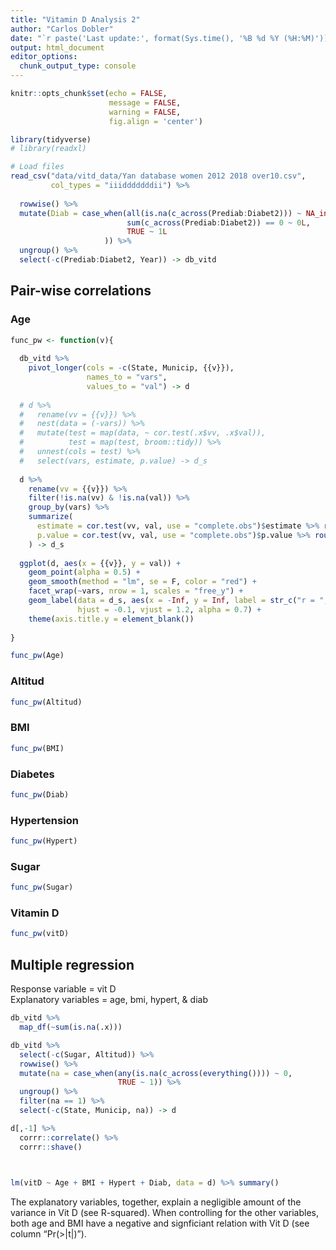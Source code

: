 ```yaml
---
title: "Vitamin D Analysis 2"
author: "Carlos Dobler"
date: "`r paste('Last update:', format(Sys.time(), '%B %d %Y (%H:%M)'))`"
output: html_document
editor_options: 
  chunk_output_type: console
---
```


```r
knitr::opts_chunk$set(echo = FALSE,
                      message = FALSE,
                      warning = FALSE,
                      fig.align = 'center')
```


```r

library(tidyverse)
# library(readxl)

# Load files
read_csv("data/vitd_data/Yan database women 2012 2018 over10.csv",
         col_types = "iiidddddddii") %>% 
  
  rowwise() %>% 
  mutate(Diab = case_when(all(is.na(c_across(Prediab:Diabet2))) ~ NA_integer_,
                          sum(c_across(Prediab:Diabet2)) == 0 ~ 0L,
                          TRUE ~ 1L
                     )) %>% 
  ungroup() %>% 
  select(-c(Prediab:Diabet2, Year)) -> db_vitd

```


## Pair-wise correlations

### Age
```r

func_pw <- function(v){
  
  db_vitd %>% 
    pivot_longer(cols = -c(State, Municip, {{v}}),
                 names_to = "vars",
                 values_to = "val") -> d
  
  # d %>%
  #   rename(vv = {{v}}) %>% 
  #   nest(data = (-vars)) %>%
  #   mutate(test = map(data, ~ cor.test(.x$vv, .x$val)),
  #          test = map(test, broom::tidy)) %>%
  #   unnest(cols = test) %>%
  #   select(vars, estimate, p.value) -> d_s
  
  d %>%
    rename(vv = {{v}}) %>% 
    filter(!is.na(vv) & !is.na(val)) %>% 
    group_by(vars) %>% 
    summarize(
      estimate = cor.test(vv, val, use = "complete.obs")$estimate %>% round(2),
      p.value = cor.test(vv, val, use = "complete.obs")$p.value %>% round(2)
    ) -> d_s
  
  ggplot(d, aes(x = {{v}}, y = val)) +
    geom_point(alpha = 0.5) +
    geom_smooth(method = "lm", se = F, color = "red") +
    facet_wrap(~vars, nrow = 1, scales = "free_y") +
    geom_label(data = d_s, aes(x = -Inf, y = Inf, label = str_c("r = ", round(estimate, 2), "\np = ", round(p.value, 2))),
               hjust = -0.1, vjust = 1.2, alpha = 0.7) +
    theme(axis.title.y = element_blank())
  
}

func_pw(Age)

```

### Altitud
```r
func_pw(Altitud)
```

### BMI
```r
func_pw(BMI)
```

### Diabetes
```r
func_pw(Diab)
```

### Hypertension
```r
func_pw(Hypert)
```

### Sugar
```r
func_pw(Sugar)
```

### Vitamin D
```r
func_pw(vitD)
```


## Multiple regression
Response variable = vit D  
Explanatory variables = age, bmi, hypert, & diab
```r

db_vitd %>% 
  map_df(~sum(is.na(.x)))

db_vitd %>%
  select(-c(Sugar, Altitud)) %>% 
  rowwise() %>% 
  mutate(na = case_when(any(is.na(c_across(everything()))) ~ 0,
                        TRUE ~ 1)) %>% 
  ungroup() %>% 
  filter(na == 1) %>% 
  select(-c(State, Municip, na)) -> d

d[,-1] %>% 
  corrr::correlate() %>% 
  corrr::shave()
  



```

```r

lm(vitD ~ Age + BMI + Hypert + Diab, data = d) %>% summary()

```
The explanatory variables, together, explain a negligible amount of the variance in Vit D (see R-squared). When controlling for the other variables, both age and BMI have a negative and signficiant relation with Vit D (see column "Pr(>|t|)").



